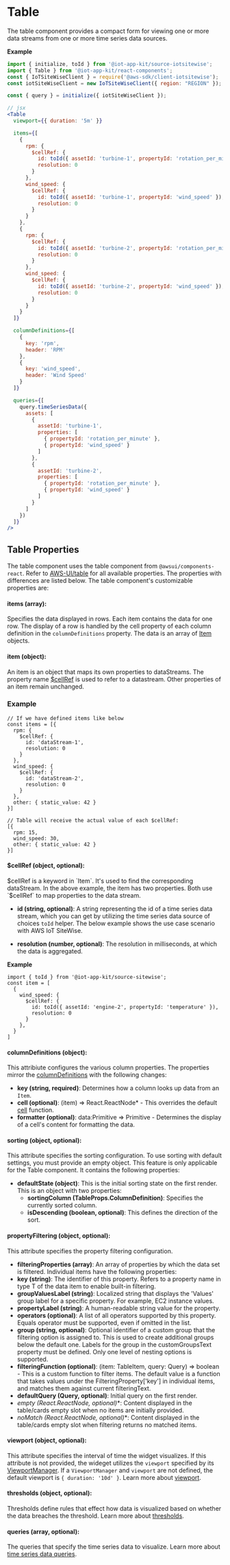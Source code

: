 
<Meta title="Components/Table" />

# Table
The table component provides a compact form for viewing one or more data streams from one or more time series data sources.

**Example**

```jsx
import { initialize, toId } from '@iot-app-kit/source-iotsitewise';
import { Table } from '@iot-app-kit/react-components';
const { IoTSiteWiseClient } = require('@aws-sdk/client-iotsitewise');
const iotSiteWiseClient = new IoTSiteWiseClient({ region: "REGION" });

const { query } = initialize({ iotSiteWiseClient });

// jsx
<Table
  viewport={{ duration: '5m' }}

  items={[
    {
      rpm: {
        $cellRef: {
          id: toId({ assetId: 'turbine-1', propertyId: 'rotation_per_minute' }),
          resolution: 0
        }
      },
      wind_speed: {
        $cellRef: {
          id: toId({ assetId: 'turbine-1', propertyId: 'wind_speed' }),
          resolution: 0
        }
      }
    },
    {
      rpm: {
        $cellRef: {
          id: toId({ assetId: 'turbine-2', propertyId: 'rotation_per_minute' }),
          resolution: 0
        }
      },
      wind_speed: {
        $cellRef: {
          id: toId({ assetId: 'turbine-2', propertyId: 'wind_speed' }),
          resolution: 0
        }
      }
    }
  ]}

  columnDefinitions={[
    {
      key: 'rpm',
      header: 'RPM'
    },
    {
      key: 'wind_speed',
      header: 'Wind Speed'
    }
  ]}

  queries={[
    query.timeSeriesData({
      assets: [
        {
          assetId: 'turbine-1',
          properties: [
            { propertyId: 'rotation_per_minute' },
            { propertyId: 'wind_speed' }
          ]
        },
        {
          assetId: 'turbine-2',
          properties: [
            { propertyId: 'rotation_per_minute' },
            { propertyId: 'wind_speed' }
          ]
        }
      ]
    })
  ]}
/>
```

## Table Properties

The table component uses the table component from `@awsui/components-react`. 
Refer to [AWS-UI/table](https://github.com/aws/awsui-documentation/blob/main/components/table.md) for all available properties.  The properties with differences 
are listed below. The table component's customizable properties are:

#### items (array): 

Specifies the data displayed in rows. Each item contains the data for one row. 
The display of a row is handled by the cell property of each column definition in the `columnDefinitions` property. The data is an array of [Item](#item) objects.

#### item (object):

An item is an object that maps its own properties to dataStreams. The property name [$cellRef](#cellref) is used to refer to a datastream.
Other properties of an item remain unchanged.

### Example

```tsx
// If we have defined items like below
const items = [{
  rpm: {
    $cellRef: {
      id: 'dataStream-1',
      resolution: 0
    }
  },
  wind_speed: {
    $cellRef: {
      id: 'dataStream-2',
      resolution: 0
    }
  },
  other: { static_value: 42 }
}]

// Table will receive the actual value of each $cellRef:
[{
  rpm: 15,
  wind_speed: 30,
  other: { static_value: 42 }
}]
```

#### $cellRef (object, optional):
$cellRef is a keyword in `Item`. It's used to find the corresponding dataStream. In the above example,
the item has two properties. Both use `$cellRef` to map properties to the data stream.

  - **id (string, optional)**: A string representing the id of a time series data stream,
   which you can get by utilizing the time series data source of choices `toId` helper. 
  The below example shows the use case scenario with AWS IoT SiteWise.

  - **resolution (number, optional)**: The resolution in milliseconds, at which the data is aggregated.

**Example** 

```tsx
import { toId } from '@iot-app-kit/source-sitewise';
const item = [
  {
    wind_speed: {
      $cellRef: {
        id: toId({ assetId: 'engine-2', propertyId: 'temperature' }),
        resolution: 0
      }
    },
  }
]
```

#### columnDefinitions (object):

This attribiute configures the various column properties. The properties mirror the [columnDefinitions](https://github.com/aws/awsui-documentation/blob/main/components/table.md#columnDefinitions)
with the following changes:

- **key (string, required)**: Determines how a column looks up data from an `Item`.
- **cell (optional)**: (item) => React.ReactNode* - This overrides the default [cell](link-to-default-cell-function) function.
- **formatter (optional)**: data:Primitive => Primitive - Determines the display of a cell's content for formatting the data.


#### sorting (object, optional):

This attribute specifies the sorting configuration. To use sorting with default settings, you must provide an empty object. 
This feature is only applicable for the Table component. It contains the following properties:

- **defaultState (object)**: This is the initial sorting state on the first render. This is an object with two properties:
  - **sortingColumn (TableProps.ColumnDefinition)**: Specifies the currently sorted column.
  - **isDescending (boolean, optional)**: This defines the direction of the sort.


#### propertyFiltering (object, optional):

This attribute specifies the property filtering configuration.

  - **filteringProperties (array)**: An array of properties by which the data set is filtered. Individual items have the following properties:
  - **key (string)**: The identifier of this property. Refers to a property name in type T of the data item to enable built-in filtering.
  - **groupValuesLabel (string)**: Localized string that displays the 'Values' group label for a specific property. For example, EC2 instance values.
  - **propertyLabel (string)**: A human-readable string value for the property.
  - **operators (optional)**: A list of all operators supported by this property. Equals operator must be supported, even if omitted in the list.
  - **group (string, optional)**: Optional identifier of a custom group that the filtering option is assigned to. This is used to create additional groups 
    below the default one. Labels for the group in the customGroupsText property must be defined. Only one level of nesting options is supported.
  - **filteringFunction (optional)**: (item: TableItem, query: Query) => boolean - This is a custom function to filter items. 
    The default value is a function that takes values under the FilteringProperty['key'] in individual items, and matches them against current filteringText.
  - **defaultQuery (Query, optional)**: Initial query on the first render.
  - **empty (React.ReactNode*, optional)**: Content displayed in the table/cards empty slot when no items are initially provided.
  - **noMatch (React.ReactNode*, optional)**: Content displayed in the table/cards empty slot when filtering returns no matched items.

#### viewport (object, optional):

This attribute specifies the interval of time the widget visualizes. If this attribute is not provided, the wideget utilizes the `viewport` 
specified by its [ViewportManager](/docs/components-viewportmanager--docs). If a `ViewportManager` and `viewport` are not defined, 
the default viewport is `{ duration: '10d' }`. Learn more about [viewport](/docs/core-viewport--docs).

#### thresholds (object, optional):

Thresholds define rules that effect how data is visualized based on whether the data breaches the threshold. Learn more 
about [thresholds](/docs/core-thresholds--docs#thresholds).

#### queries (array, optional):

The queries that specify the time series data to visualize. Learn more about [time series data queries](/docs/core-time-series-data--docs).

